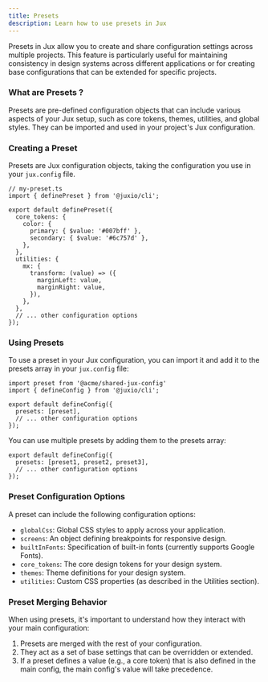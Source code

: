 ```yaml
---
title: Presets
description: Learn how to use presets in Jux
---
```


Presets in Jux allow you to create and share configuration settings across multiple projects. This feature is particularly useful for maintaining consistency in design systems across different applications or for creating base configurations that can be extended for specific projects.

### What are Presets ?

Presets are pre-defined configuration objects that can include various aspects of your Jux setup, such as core tokens, themes, utilities, and global styles. They can be imported and used in your project's Jux configuration.

### Creating a Preset

Presets are Jux configuration objects, taking the configuration you use in your `jux.config` file.

```tsx
// my-preset.ts
import { definePreset } from '@juxio/cli';

export default definePreset({
  core_tokens: {
    color: {
      primary: { $value: '#007bff' },
      secondary: { $value: '#6c757d' },
    },
  },
  utilities: {
    mx: {
      transform: (value) => ({
        marginLeft: value,
        marginRight: value,
      }),
    },
  },
  // ... other configuration options
});
```

### Using Presets

To use a preset in your Jux configuration, you can import it and add it to the presets array in your `jux.config` file:

```tsx
import preset from '@acme/shared-jux-config'
import { defineConfig } from '@juxio/cli';

export default defineConfig({
  presets: [preset],
  // ... other configuration options
});
```

You can use multiple presets by adding them to the presets array:

```tsx
export default defineConfig({
  presets: [preset1, preset2, preset3],
  // ... other configuration options
});
```

### Preset Configuration Options

A preset can include the following configuration options:

- `globalCss`: Global CSS styles to apply across your application.
- `screens`: An object defining breakpoints for responsive design.
- `builtInFonts`: Specification of built-in fonts (currently supports Google Fonts).
- `core_tokens`: The core design tokens for your design system.
- `themes`: Theme definitions for your design system.
- `utilities`: Custom CSS properties (as described in the Utilities section).


### Preset Merging Behavior

When using presets, it's important to understand how they interact with your main configuration:

1. Presets are merged with the rest of your configuration.
2. They act as a set of base settings that can be overridden or extended.
3. If a preset defines a value (e.g., a core token) that is also defined in the main config, the main config's value will take precedence.